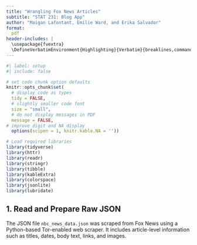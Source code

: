 ```yaml
---
title: "Wrangling Fox News Articles"
subtitle: "STAT 231: Blog App"
author: "Maigan Lafontant, Emilie Ward, and Erika Salvador"
format: 
  pdf
header-includes: |
  \usepackage{fvextra}
  \DefineVerbatimEnvironment{Highlighting}{Verbatim}{breaklines,commandchars=\\\{\}}
---
```


```r
#| label: setup
#| include: false

# set code chunk option defaults
knitr::opts_chunk$set(
  # display code as types
  tidy = FALSE, 
  # slightly smaller code font
  size = "small",
  # do not display messages in PDF
  message = FALSE,
# improve digit and NA display 
  options(scipen = 1, knitr.kable.NA = ''))

# Load required libraries
library(tidyverse)
library(httr)
library(readr)
library(stringr)
library(tibble)
library(kableExtra)
library(colorspace)
library(jsonlite)
library(lubridate)
```

## 1. Read and Prepare Raw JSON

The JSON file `nbc_news_data.json` was scraped from Fox News using a Python-based Tor-enabled web scraper. It includes article-level information such as titles, dates, body text, links, and images.
